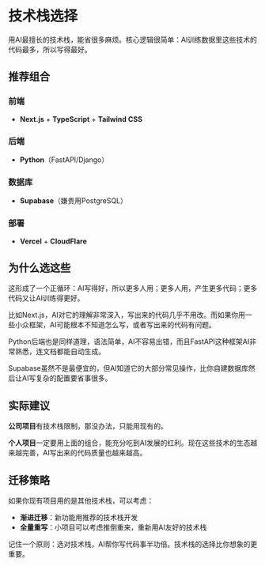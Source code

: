 # 技术栈选择

用AI最擅长的技术栈，能省很多麻烦。核心逻辑很简单：AI训练数据里这些技术的代码最多，所以写得最好。

## 推荐组合

### 前端
- **Next.js** + **TypeScript** + **Tailwind CSS**

### 后端  
- **Python**（FastAPI/Django）

### 数据库
- **Supabase**（嫌贵用PostgreSQL）

### 部署
- **Vercel** + **CloudFlare**

## 为什么选这些

这形成了一个正循环：AI写得好，所以更多人用；更多人用，产生更多代码；更多代码又让AI训练得更好。

比如Next.js，AI对它的理解非常深入，写出来的代码几乎不用改。而如果你用一些小众框架，AI可能根本不知道怎么写，或者写出来的代码有问题。

Python后端也是同样道理，语法简单，AI不容易出错，而且FastAPI这种框架AI非常熟悉，连文档都能自动生成。

Supabase虽然不是最便宜的，但AI知道它的大部分常见操作，比你自建数据库然后让AI写复杂的配置要省事很多。

## 实际建议

**公司项目**有技术栈限制，那没办法，只能用现有的。

**个人项目**一定要用上面的组合，能充分吃到AI发展的红利。现在这些技术的生态越来越完善，AI写出来的代码质量也越来越高。

## 迁移策略

如果你现有项目用的是其他技术栈，可以考虑：

- **渐进迁移**：新功能用推荐的技术栈开发
- **全量重写**：小项目可以考虑推倒重来，重新用AI友好的技术栈

记住一个原则：选对技术栈，AI帮你写代码事半功倍。技术栈的选择比你想象的更重要。